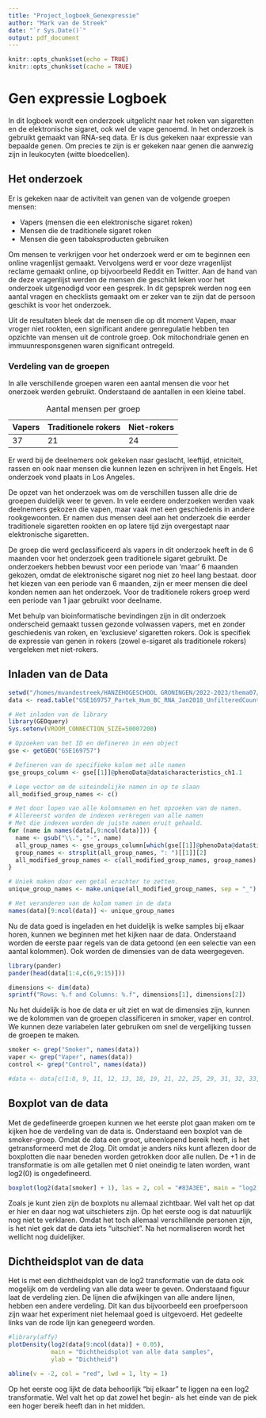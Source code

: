 ```yaml
---
title: "Project_logboek_Genexpressie"
author: "Mark van de Streek"
date: "`r Sys.Date()`"
output: pdf_document
---
```


```r
knitr::opts_chunk$set(echo = TRUE)
knitr::opts_chunk$set(cache = TRUE)
```

# Gen expressie Logboek

In dit logboek wordt een onderzoek uitgelicht naar het roken van sigaretten en de elektronische sigaret, ook wel de vape genoemd. In het onderzoek is gebruikt gemaakt van RNA-seq data. Er is dus gekeken naar expressie van bepaalde genen. Om precies te zijn is er gekeken naar genen die aanwezig zijn in leukocyten (witte bloedcellen).

## Het onderzoek 

Er is gekeken naar de activiteit van genen van de volgende groepen mensen:

-   Vapers (mensen die een elektronische sigaret roken)
-   Mensen die de traditionele sigaret roken
-   Mensen die geen tabaksproducten gebruiken

Om mensen te verkrijgen voor het onderzoek werd er om te beginnen een online vragenlijst gemaakt. Vervolgens werd er voor deze vragenlijst reclame gemaakt online, op bijvoorbeeld Reddit en Twitter. Aan de hand van de deze vragenlijst werden de mensen die geschikt leken voor het onderzoek uitgenodigd voor een gesprek. In dit gepsprek werden nog een aantal vragen en checklists gemaakt om er zeker van te zijn dat de persoon geschikt is voor het onderzoek.

Uit de resultaten bleek dat de mensen die op dit moment Vapen, maar vroger niet rookten, een significant andere genregulatie hebben ten opzichte van mensen uit de controle groep. Ook mitochondriale genen en immuunresponsgenen waren significant ontregeld.

### Verdeling van de groepen

In alle verschillende groepen waren een aantal mensen die voor het onerzoek werden gebruikt. Onderstaand de aantallen in een kleine tabel.

| Vapers | Traditionele rokers | Niet-rokers |
|--------|---------------------|-------------|
| 37     | 21                  | 24          |

: Aantal mensen per groep

Er werd bij de deelnemers ook gekeken naar geslacht, leeftijd, etniciteit, rassen en ook naar mensen die kunnen lezen en schrijven in het Engels. Het onderzoek vond plaats in Los Angeles. 

De opzet van het onderzoek was om de verschillen tussen alle drie de groepen duidelijk weer te geven. In vele eerdere onderzoeken werden vaak deelnemers gekozen die vapen, maar vaak met een geschiedenis in andere rookgewoonten. Er namen dus mensen deel aan het onderzoek die eerder traditionele sigaretten rookten en op latere tijd zijn overgestapt naar elektronische sigaretten. 

De groep die werd geclassificeerd als vapers in dit onderzoek heeft in de 6 maanden voor het onderzoek geen traditionele sigaret gebruikt. De onderzoekers hebben bewust voor een periode van 'maar' 6 maanden gekozen, omdat de elektronische sigaret nog niet zo heel lang bestaat. door het kiezen van een periode van 6 maanden, zijn er meer mensen die deel konden nemen aan het onderzoek. Voor de traditionele rokers groep werd een periode van 1 jaar gebruikt voor deelname. 

Met behulp van bioinformatische bevindingen zijn in dit onderzoek onderscheid gemaakt tussen gezonde volwassen vapers, met en zonder geschiedenis van roken, en 'exclusieve' sigaretten rokers. Ook is specifiek de expressie van genen in rokers (zowel e-sigaret als traditionele rokers) vergeleken met niet-rokers.

## Inladen van de Data

```r
setwd("/homes/mvandestreek/HANZEHOGESCHOOL GRONINGEN/2022-2023/thema07/gene_expression_analysis")
data <- read.table("GSE169757_Partek_Hum_BC_RNA_Jan2018_UnfilteredCounts_82.txt", header = T, sep = "\t")
```

```r
# Het inladen van de library
library(GEOquery)
Sys.setenv(VROOM_CONNECTION_SIZE=50007200)

# Opzoeken van het ID en defineren in een object
gse <- getGEO("GSE169757")

# Defineren van de specifieke kolom met alle namen
gse_groups_column <- gse[[1]]@phenoData@data$characteristics_ch1.1

# Lege vector om de uiteindelijke namen in op te slaan
all_modified_group_names <- c()

# Het door lopen van alle kolomnamen en het opzoeken van de namen.
# Allereerst worden de indexen verkregen van alle namen
# Met die indexen worden de juiste namen eruit gehaald.
for (name in names(data[,9:ncol(data)])) {
  name <- gsub("\\.", "-", name)
  all_group_names <- gse_groups_column[which(gse[[1]]@phenoData@data$title %in% name)]
  group_names <- strsplit(all_group_names, ": ")[[1]][2]
  all_modified_group_names <- c(all_modified_group_names, group_names)
}

# Uniek maken door een getal erachter te zetten.
unique_group_names <- make.unique(all_modified_group_names, sep = "_")

# Het veranderen van de kolom namen in de data
names(data)[9:ncol(data)] <- unique_group_names
```

Nu de data goed is ingeladen en het duidelijk is welke samples bij elkaar horen, kunnen we beginnen met het kijken naar de data. Onderstaand worden de eerste paar regels van de data getoond (en een selectie van een aantal kolommen). Ook worden de dimensies van de data weergegeven.

```r
library(pander)
pander(head(data[1:4,c(6,9:15)]))
```

```r
dimensions <- dim(data)
sprintf("Rows: %.f and Columns: %.f", dimensions[1], dimensions[2])
```

Nu het duidelijk is hoe de data er uit ziet en wat de dimensies zijn, kunnen we de kolommen van de groepen classificeren in smoker, vaper en control. We kunnen deze variabelen later gebruiken om snel de vergelijking tussen de groepen te maken.

```r
smoker <- grep("Smoker", names(data))
vaper <- grep("Vaper", names(data))
control <- grep("Control", names(data))

#data <- data[c(1:8, 9, 11, 12, 13, 18, 19, 21, 22, 25, 29, 31, 32, 33, 39, 49, 52, 54, 61, 63, 71, 73, 75, 77, 88, 10, 15, 28, 30, 34, 35, 36, 38, 40, 43, 47, 55, 56, 60, 66, 67, 70, 78, 79, 89, 90, 14, 16, 17, 20, 23, 24, 26, 27, 37, 41, 42, 44, 45, 46, 48, 50, 51, 53, 57, 58, 59, 62, 64, 65, 68, 69, 72, 74, 76, 80, 81, 82, 83, 84, 85, 86, 87)]
```


## Boxplot van de data

Met de gedefineerde groepen kunnen we het eerste plot gaan maken om te kijken hoe de verdeling van de data is. Onderstaand een boxplot van de smoker-groep. Omdat de data een groot, uiteenlopend bereik heeft, is het getransformeerd met de 2log. Dit omdat je anders niks kunt aflezen door de boxplotten die naar beneden worden getrokken door alle nullen. De +1 in de transformatie is om alle getallen met 0 niet oneindig te laten worden, want log2(0) is ongedefineerd.

```r
boxplot(log2(data[smoker] + 1), las = 2, col = "#83A3EE", main = "log2 transformatie van de verdeling van de control groep", ylab = "Aantal RNA moleculen")
```

Zoals je kunt zien zijn de boxplots nu allemaal zichtbaar. Wel valt het op dat er hier en daar nog wat uitschieters zijn. Op het eerste oog is dat natuurlijk nog niet te verklaren. Omdat het toch allemaal verschillende personen zijn, is het  niet gek dat de data iets "uitschiet". Na het normaliseren wordt het wellicht nog duidelijker.

## Dichtheidsplot van de data

Het is met een dichtheidsplot van de log2 transformatie van de data ook mogelijk om de verdeling van alle data weer te geven. Onderstaand figuur laat de verdeling zien. De lijnen die afwijkingen van alle andere lijnen, hebben een andere verdeling. Dit kan dus bijvoorbeeld een proefpersoon zijn waar het experiment niet helemaal goed is uitgevoerd. Het gedeelte links van de rode lijn kan genegeerd worden.

```r
#library(affy)
plotDensity(log2(data[9:ncol(data)] + 0.05), 
            main = "Dichtheidsplot van alle data samples",
            ylab = "Dichtheid")

abline(v = -2, col = "red", lwd = 1, lty = 1)
```

Op het eerste oog lijkt de data behoorlijk "bij elkaar" te liggen na een log2 transformatie. Wel valt het op dat zowel het begin- als het einde van de piek een hoger bereik heeft dan in het midden. 
